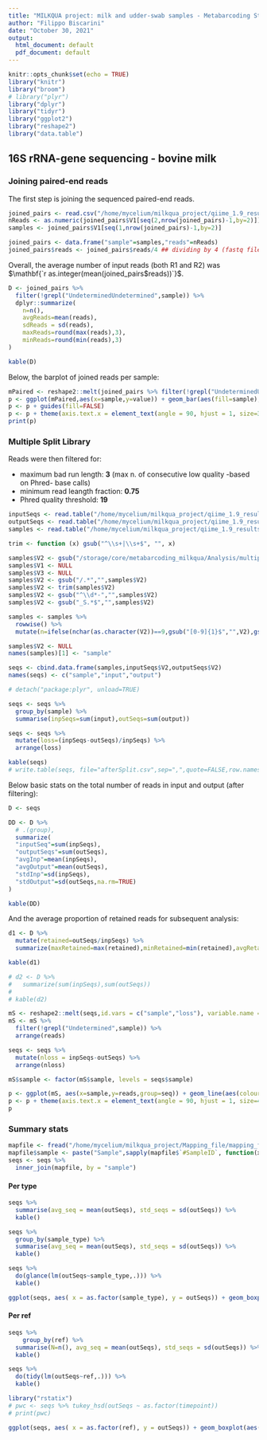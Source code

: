 ```yaml
---
title: "MILKQUA project: milk and udder-swab samples - Metabarcoding Stats"
author: "Filippo Biscarini"
date: "October 30, 2021"
output:
  html_document: default
  pdf_document: default
---
```


```r
knitr::opts_chunk$set(echo = TRUE)
library("knitr")
library("broom")
# library("plyr")
library("dplyr")
library("tidyr")
library("ggplot2")
library("reshape2")
library("data.table")
```

## 16S rRNA-gene sequencing - bovine milk

### Joining paired-end reads

The first step is joining the sequenced paired-end reads.

```r
joined_pairs <- read.csv("/home/mycelium/milkqua_project/qiime_1.9_results/results/readsPerSample",sep="\t",header = FALSE,skip = 1, stringsAsFactors = FALSE)
nReads <- as.numeric(joined_pairs$V1[seq(2,nrow(joined_pairs)-1,by=2)])
samples <- joined_pairs$V1[seq(1,nrow(joined_pairs)-1,by=2)]

joined_pairs <- data.frame("sample"=samples,"reads"=nReads)
joined_pairs$reads <- joined_pairs$reads/4 ## dividing by 4 (fastq file format)
```

Overall, the average number of input reads (both R1 and R2) was $\mathbf{`r as.integer(mean(joined_pairs$reads))`}$.

```r
D <- joined_pairs %>%
  filter(!grepl("UndeterminedUndetermined",sample)) %>%
  dplyr::summarize(
    n=n(),
    avgReads=mean(reads),
    sdReads = sd(reads),
    maxReads=round(max(reads),3),
    minReads=round(min(reads),3)
)

kable(D)
```

Below, the barplot of joined reads per sample:

```r
mPaired <- reshape2::melt(joined_pairs %>% filter(!grepl("UndeterminedUndetermined",sample)),id.vars=c("sample"))
p <- ggplot(mPaired,aes(x=sample,y=value)) + geom_bar(aes(fill=sample), stat = "identity")
p <- p + guides(fill=FALSE)
p <- p + theme(axis.text.x = element_text(angle = 90, hjust = 1, size=3))
print(p)
```

### Multiple Split Library

Reads were then filtered for:

- maximum bad run length: **3** (max n. of consecutive low quality -based on Phred- base calls)
- minimum read leangth fraction: **0.75**
- Phred quality threshold: **19**


```r
inputSeqs <- read.table("/home/mycelium/milkqua_project/qiime_1.9_results/results/inputSeqs",sep=":")
outputSeqs <- read.table("/home/mycelium/milkqua_project/qiime_1.9_results/results/outputSeqs", sep="\t")
samples <- read.table("/home/mycelium/milkqua_project/qiime_1.9_results/results/samples.txt", sep=":")

trim <- function (x) gsub("^\\s+|\\s+$", "", x)

samples$V2 <- gsub("/storage/core/metabarcoding_milkqua/Analysis/multiple_join_paired_ends/","",samples$V2)
samples$V1 <- NULL
samples$V3 <- NULL
samples$V2 <- gsub("/.*","",samples$V2)
samples$V2 <- trim(samples$V2)
samples$V2 <- gsub("^\\d*-","",samples$V2)
samples$V2 <- gsub("_S.*$","",samples$V2)

samples <- samples %>%
  rowwise() %>%
  mutate(n=ifelse(nchar(as.character(V2))==9,gsub("[0-9]{1}$","",V2),gsub("[0-9]{2}$","",V2)))

samples$V2 <- NULL
names(samples)[1] <- "sample"

seqs <- cbind.data.frame(samples,inputSeqs$V2,outputSeqs$V2)
names(seqs) <- c("sample","input","output")

# detach("package:plyr", unload=TRUE) 

seqs <- seqs %>%
  group_by(sample) %>%
  summarise(inpSeqs=sum(input),outSeqs=sum(output))

seqs <- seqs %>%
  mutate(loss=(inpSeqs-outSeqs)/inpSeqs) %>%
  arrange(loss)

kable(seqs)
# write.table(seqs, file="afterSplit.csv",sep=",",quote=FALSE,row.names=FALSE)
```

Below basic stats on the total number of reads in input and output (after filtering):

```r
D <- seqs

DD <- D %>%
  # .(group),
  summarize(
  "inputSeq"=sum(inpSeqs),
  "outputSeqs"=sum(outSeqs),
  "avgInp"=mean(inpSeqs),
  "avgOutput"=mean(outSeqs),
  "stdInp"=sd(inpSeqs),
  "stdOutput"=sd(outSeqs,na.rm=TRUE)
)

kable(DD)
```

And the average proportion of retained reads for subsequent analysis:

```r
d1 <- D %>%
  mutate(retained=outSeqs/inpSeqs) %>%
  summarize(maxRetained=max(retained),minRetained=min(retained),avgRetained=mean(retained))

kable(d1)

# d2 <- D %>%
#   summarize(sum(inpSeqs),sum(outSeqs))
# 
# kable(d2)
```


```r
mS <- reshape2::melt(seqs,id.vars = c("sample","loss"), variable.name = "seq", value.name = "reads")
mS <- mS %>%
  filter(!grepl("Undetermined",sample)) %>%
  arrange(reads)

seqs <- seqs %>%
  mutate(nloss = inpSeqs-outSeqs) %>%
  arrange(nloss)

mS$sample <- factor(mS$sample, levels = seqs$sample)

p <- ggplot(mS, aes(x=sample,y=reads,group=seq)) + geom_line(aes(colour=seq))
p <- p + theme(axis.text.x = element_text(angle = 90, hjust = 1, size=4))
p
```

### Summary stats

```r
mapfile <- fread("/home/mycelium/milkqua_project/Mapping_file/mapping_file_def.csv", header = TRUE)
mapfile$sample <- paste("Sample",sapply(mapfile$`#SampleID`, function(x) substr(x,1,nchar(x)/2)),sep="_")
seqs <- seqs %>%
  inner_join(mapfile, by = "sample")
```

#### Per type

```r
seqs %>%
  summarise(avg_seq = mean(outSeqs), std_seqs = sd(outSeqs)) %>%
  kable()

seqs %>%
  group_by(sample_type) %>%
  summarise(avg_seq = mean(outSeqs), std_seqs = sd(outSeqs)) %>%
  kable()
```

```r
seqs %>%
  do(glance(lm(outSeqs~sample_type,.))) %>%
  kable()
```

```r
ggplot(seqs, aes( x = as.factor(sample_type), y = outSeqs)) + geom_boxplot(aes(fill=as.factor(sample_type)))
```

#### Per ref

```r
seqs %>%
    group_by(ref) %>%
  summarise(N=n(), avg_seq = mean(outSeqs), std_seqs = sd(outSeqs)) %>%
  kable()
```

```r
seqs %>%
  do(tidy(lm(outSeqs~ref,.))) %>%
  kable()
```

```r
library("rstatix")
# pwc <- seqs %>% tukey_hsd(outSeqs ~ as.factor(timepoint))
# print(pwc)
```


```r
ggplot(seqs, aes( x = as.factor(ref), y = outSeqs)) + geom_boxplot(aes(fill=as.factor(ref)))
```


